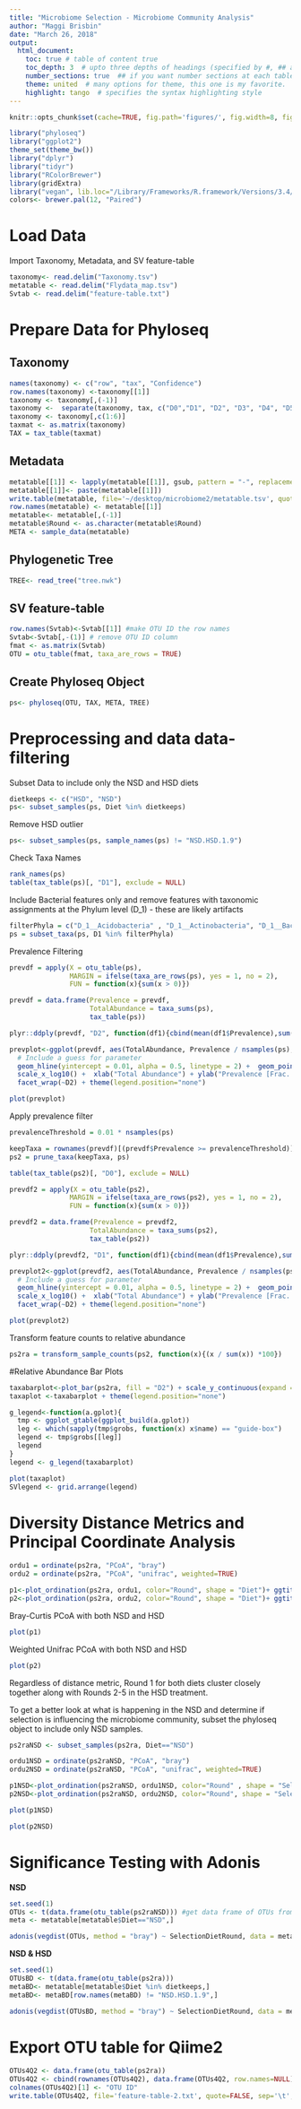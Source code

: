 ```yaml
---
title: "Microbiome Selection - Microbiome Community Analysis"
author: "Maggi Brisbin"
date: "March 26, 2018"
output: 
  html_document:
    toc: true # table of content true
    toc_depth: 3  # upto three depths of headings (specified by #, ## and ###)
    number_sections: true  ## if you want number sections at each table header
    theme: united  # many options for theme, this one is my favorite.
    highlight: tango  # specifies the syntax highlighting style
---
```


```r
knitr::opts_chunk$set(cache=TRUE, fig.path='figures/', fig.width=8, fig.height=5 )
```

```r
library("phyloseq")
library("ggplot2")
theme_set(theme_bw())
library("dplyr")
library("tidyr")
library("RColorBrewer")
library(gridExtra)
library("vegan", lib.loc="/Library/Frameworks/R.framework/Versions/3.4/Resources/library")
colors<- brewer.pal(12, "Paired")
```



# Load Data 

Import Taxonomy, Metadata, and SV feature-table 
```r
taxonomy<- read.delim("Taxonomy.tsv")
metatable <- read.delim("Flydata_map.tsv")
Svtab <- read.delim("feature-table.txt")
```

# Prepare Data for Phyloseq 

## Taxonomy
```r
names(taxonomy) <- c("row", "tax", "Confidence")
row.names(taxonomy) <-taxonomy[[1]]
taxonomy <- taxonomy[,(-1)]
taxonomy <-  separate(taxonomy, tax, c("D0","D1", "D2", "D3", "D4", "D5", "D6", "D7", "D8", "D9", "D10", "D11", "D12", "D13", "D14"), sep = ";", fill = "right")
taxonomy <- taxonomy[,c(1:6)]
taxmat <- as.matrix(taxonomy)
TAX = tax_table(taxmat)
```

## Metadata 
```r
metatable[[1]] <- lapply(metatable[[1]], gsub, pattern = "-", replacement = ".", fixed = TRUE)
metatable[[1]]<- paste(metatable[[1]])
write.table(metatable, file='~/desktop/microbiome2/metatable.tsv', quote=FALSE, sep='\t')
row.names(metatable) <- metatable[[1]]
metatable<- metatable[,(-1)]
metatable$Round <- as.character(metatable$Round)
META <- sample_data(metatable)
```

## Phylogenetic Tree
```r
TREE<- read_tree("tree.nwk")
```

## SV feature-table 
```r
row.names(Svtab)<-Svtab[[1]] #make OTU ID the row names
Svtab<-Svtab[,-(1)] # remove OTU ID column
fmat <- as.matrix(Svtab) 
OTU = otu_table(fmat, taxa_are_rows = TRUE)
```

## Create Phyloseq Object
```r
ps<- phyloseq(OTU, TAX, META, TREE)
```

# Preprocessing and data data-filtering 
Subset Data to include only the NSD and HSD diets 
```r
dietkeeps <- c("HSD", "NSD")
ps<- subset_samples(ps, Diet %in% dietkeeps)
```
Remove HSD outlier
```r
ps<- subset_samples(ps, sample_names(ps) != "NSD.HSD.1.9")
```
Check Taxa Names 
```r
rank_names(ps)
table(tax_table(ps)[, "D1"], exclude = NULL)
```
Include Bacterial features only and remove features with taxonomic assignments at the Phylum level (D_1) - these are likely artifacts
```r
filterPhyla = c("D_1__Acidobacteria" , "D_1__Actinobacteria", "D_1__Bacteroidetes", "D_1__Firmicutes", "D_1__Proteobacteria", "D_1__Saccharibacteria"  )
ps = subset_taxa(ps, D1 %in% filterPhyla)
```
Prevalence Filtering 
```r
prevdf = apply(X = otu_table(ps),
               MARGIN = ifelse(taxa_are_rows(ps), yes = 1, no = 2),
               FUN = function(x){sum(x > 0)})

prevdf = data.frame(Prevalence = prevdf,
                    TotalAbundance = taxa_sums(ps),
                    tax_table(ps))

plyr::ddply(prevdf, "D2", function(df1){cbind(mean(df1$Prevalence),sum(df1$Prevalence))})

prevplot<-ggplot(prevdf, aes(TotalAbundance, Prevalence / nsamples(ps),color=D2)) +
  # Include a guess for parameter
  geom_hline(yintercept = 0.01, alpha = 0.5, linetype = 2) +  geom_point(size = 2, alpha = 0.7) +
  scale_x_log10() +  xlab("Total Abundance") + ylab("Prevalence [Frac. Samples]") +
  facet_wrap(~D2) + theme(legend.position="none")
```

```r
plot(prevplot)
```
Apply prevalence filter 
```r
prevalenceThreshold = 0.01 * nsamples(ps)

keepTaxa = rownames(prevdf)[(prevdf$Prevalence >= prevalenceThreshold)]
ps2 = prune_taxa(keepTaxa, ps)

table(tax_table(ps2)[, "D0"], exclude = NULL)

prevdf2 = apply(X = otu_table(ps2),
               MARGIN = ifelse(taxa_are_rows(ps2), yes = 1, no = 2),
               FUN = function(x){sum(x > 0)})

prevdf2 = data.frame(Prevalence = prevdf2,
                    TotalAbundance = taxa_sums(ps2),
                    tax_table(ps2))

plyr::ddply(prevdf2, "D1", function(df1){cbind(mean(df1$Prevalence),sum(df1$Prevalence))})

prevplot2<-ggplot(prevdf2, aes(TotalAbundance, Prevalence / nsamples(ps),color=D2)) +
  # Include a guess for parameter
  geom_hline(yintercept = 0.01, alpha = 0.5, linetype = 2) +  geom_point(size = 2, alpha = 0.7) +
  scale_x_log10() +  xlab("Total Abundance") + ylab("Prevalence [Frac. Samples]") +
  facet_wrap(~D2) + theme(legend.position="none")
```

```r
plot(prevplot2)
```

Transform feature counts to relative abundance
```r
ps2ra = transform_sample_counts(ps2, function(x){(x / sum(x)) *100})
```

#Relative Abundance Bar Plots
```r
taxabarplot<-plot_bar(ps2ra, fill = "D2") + scale_y_continuous(expand = c(0, 0)) + ggtitle("Level 2") + scale_fill_manual(values=colors) + theme(legend.title=element_blank()) + geom_bar(aes( fill=D2), stat="identity", position="stack")
taxaplot <-taxabarplot + theme(legend.position="none")

g_legend<-function(a.gplot){
  tmp <- ggplot_gtable(ggplot_build(a.gplot))
  leg <- which(sapply(tmp$grobs, function(x) x$name) == "guide-box")
  legend <- tmp$grobs[[leg]]
  legend
}
legend <- g_legend(taxabarplot)
```

```r
plot(taxaplot)
SVlegend <- grid.arrange(legend)
```

# Diversity Distance Metrics and Principal Coordinate Analysis 

```r
ordu1 = ordinate(ps2ra, "PCoA", "bray")
ordu2 = ordinate(ps2ra, "PCoA", "unifrac", weighted=TRUE)

p1<-plot_ordination(ps2ra, ordu1, color="Round", shape = "Diet")+ ggtitle("Bray-Curtis") + scale_color_brewer(palette="YlGnBu") +geom_point(size=3)
p2<-plot_ordination(ps2ra, ordu2, color="Round", shape = "Diet")+ ggtitle("Weighted Unifrac") + scale_color_brewer(palette="YlGnBu") +geom_point(size=3)
```
Bray-Curtis PCoA with both NSD and HSD 

```r
plot(p1)
```

Weighted Unifrac PCoA with both NSD and HSD 

```r
plot(p2)
```

Regardless of distance metric, Round 1 for both diets cluster closely together along with Rounds 2-5 in the HSD treatment. 

To get a better look at what is happening in the NSD and determine if selection is influencing the microbiome community, subset the phyloseq object to include only NSD samples.

```r
ps2raNSD <- subset_samples(ps2ra, Diet=="NSD")

ordu1NSD = ordinate(ps2raNSD, "PCoA", "bray")
ordu2NSD = ordinate(ps2raNSD, "PCoA", "unifrac", weighted=TRUE)

p1NSD<-plot_ordination(ps2raNSD, ordu1NSD, color="Round" , shape = "Selection")+scale_color_brewer(palette="YlGnBu")+ ggtitle("NSD - Bray-Curtis") +geom_point(size=3)
p2NSD<-plot_ordination(ps2raNSD, ordu2NSD, color="Round", shape = "Selection")+scale_color_brewer(palette="YlGnBu")+ ggtitle("NSD - Weighted Unifrac")+geom_point(size=3)
```

```r
plot(p1NSD)
```

```r
plot(p2NSD)
```

# Significance Testing with Adonis 

**NSD** 
```r
set.seed(1)
OTUs <- t(data.frame(otu_table(ps2raNSD))) #get data frame of OTUs from phyloseq object
meta <- metatable[metatable$Diet=="NSD",] 

adonis(vegdist(OTUs, method = "bray") ~ SelectionDietRound, data = meta, permutations = 999)
```

**NSD & HSD** 
```r
set.seed(1)
OTUsBD <- t(data.frame(otu_table(ps2ra)))
metaBD<- metatable[metatable$Diet %in% dietkeeps,]
metaBD<- metaBD[row.names(metaBD) != "NSD.HSD.1.9",]

adonis(vegdist(OTUsBD, method = "bray") ~ SelectionDietRound, data = metaBD, permutations = 999)
```

# Export OTU table for Qiime2
```r
OTUs4Q2 <- data.frame(otu_table(ps2ra))
OTUs4Q2 <- cbind(rownames(OTUs4Q2), data.frame(OTUs4Q2, row.names=NULL))
colnames(OTUs4Q2)[1] <- "OTU ID"
write.table(OTUs4Q2, file='feature-table-2.txt', quote=FALSE, sep='\t', row.names = FALSE)
```

